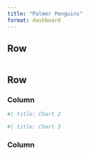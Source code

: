 ```yaml
---
title: "Palmer Penguins"
format: dashboard
---
```

    
## Row {height=70%}

```r

```

## Row {height=30%}

### Column {.tabset}

```r
#| title: Chart 2
```

```r
#| title: Chart 3
```

### Column

```r


```